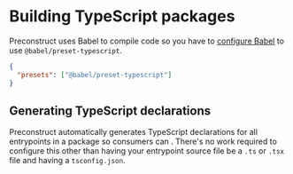 # Building TypeScript packages

Preconstruct uses Babel to compile code so you have to [configure Babel](/guides/configuring-babel) to use `@babel/preset-typescript`.

```json
{
  "presets": ["@babel/preset-typescript"]
}
```

## Generating TypeScript declarations

Preconstruct automatically generates TypeScript declarations for all entrypoints in a package so consumers can . There's no work required to configure this other than having your entrypoint source file be a `.ts` or `.tsx` file and having a `tsconfig.json`.
